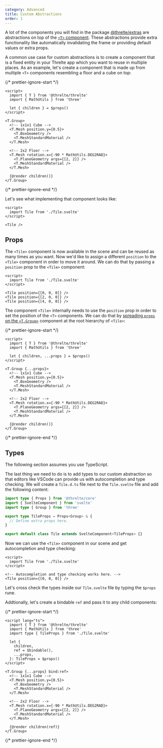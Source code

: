 ```yaml
---
category: Advanced
title: Custom Abstractions
order: 1
---
```


A lot of the components you will find in the package [@threlte/extras](/docs/reference/extras/getting-started)
are abstractions on top of the [`<T>` component](/docs/reference/core/t). These abstractions provide extra functionality like automatically
invalidating the frame or providing default values or extra props.

A common use case for custom abstractions is to create a component that is a fixed entity in your Threlte app which you want to reuse
in multiple places. As an example, let's create a component that is made up from multiple `<T>` components resembling a floor and a cube on top:

{/* prettier-ignore-start */}
```svelte title="Tile.svelte"
<script>
  import { T } from '@threlte/threlte'
  import { MathUtils } from 'three'
  
  let { children } = $props()
</script>

<T.Group>
  <!-- 1x1x1 Cube -->
  <T.Mesh position.y={0.5}>
    <T.BoxGeometry />
    <T.MeshStandardMaterial />
  </T.Mesh>

  <!-- 2x2 Floor -->
  <T.Mesh rotation.x={-90 * MathUtils.DEG2RAD}>
    <T.PlaneGeometry args={[2, 2]} />
    <T.MeshStandardMaterial />
  </T.Mesh>

  {@render children()}
</T.Group>
```
{/* prettier-ignore-end */}

Let's see what implementing that component looks like:

```svelte title="Scene.svelte"
<script>
  import Tile from './Tile.svelte'
</script>

<Tile />
```

## Props

The `<Tile>` component is now available in the scene and can be reused as many times as you want.
Now we'd like to assign a different `position` to the `<Tile>` component in order to move it around.
We can do that by passing a `position` prop to the `<Tile>` component:

```svelte title="Scene.svelte"
<script>
  import Tile from './Tile.svelte'
</script>

<Tile position={[0, 0, 0]} />
<Tile position={[2, 0, 0]} />
<Tile position={[4, 0, 0]} />
```

The component `<Tile>` internally needs to use the `position` prop in order to set the position of the `<T>` components. We can do that by
[spreading `props` on the `<T.Group>`](https://svelte.dev/tutorial/spread-props) component at the root hierarchy of `<Tile>`:

{/* prettier-ignore-start */}
```svelte title="Tile.svelte" {5}m
<script>
  import { T } from '@threlte/threlte'
  import { MathUtils } from 'three'

  let { children, ...props } = $props()
</script>

<T.Group {...props}>
  <!-- 1x1x1 Cube -->
  <T.Mesh position.y={0.5}>
    <T.BoxGeometry />
    <T.MeshStandardMaterial />
  </T.Mesh>

  <!-- 2x2 Floor -->
  <T.Mesh rotation.x={-90 * MathUtils.DEG2RAD}>
    <T.PlaneGeometry args={[2, 2]} />
    <T.MeshStandardMaterial />
  </T.Mesh>

  {@render children()}
</T.Group>
```
{/* prettier-ignore-end */}

## Types

<Tip type="info">The following section assumes you use TypeScript.</Tip>

The last thing we need to do is to add types to our custom abstraction so that editors like VSCode can provide us with autocompletion and type checking.
We will create a `Tile.d.ts` file next to the `Tile.svelte` file and add the following content:

```ts title="Tile.d.ts"
import type { Props } from '@threlte/core'
import { SvelteComponent } from 'svelte'
import type { Group } from 'three'

export type TileProps = Props<Group> & {
  // Define extra props here.
}

export default class Tile extends SvelteComponent<TileProps> {}
```

Now we can use the `<Tile>` component in our scene and get autocompletion and type checking:

```svelte title="Scene.svelte"
<script>
  import Tile from './Tile.svelte'
</script>

<!-- Autocompletion and type checking works here. -->
<Tile position={[0, 0, 0]} />
```

Let's cross check the types inside our `Tile.svelte` file by typing the `$props` rune.

Addtionally, let's create a bindable `ref` and pass it to any child components:

{/* prettier-ignore-start */}
```svelte title="Tile.svelte" {10,13,26}m {4,8}+
<script lang="ts">
  import { T } from '@threlte/threlte'
  import { MathUtils } from 'three'
  import type { TileProps } from './Tile.svelte'

  let {
    children,
    ref = $bindable(),
    ...props,
  }: TileProps = $props()
</script>

<T.Group {...props} bind:ref>
  <!-- 1x1x1 Cube -->
  <T.Mesh position.y={0.5}>
    <T.BoxGeometry />
    <T.MeshStandardMaterial />
  </T.Mesh>

  <!-- 2x2 Floor -->
  <T.Mesh rotation.x={-90 * MathUtils.DEG2RAD}>
    <T.PlaneGeometry args={[2, 2]} />
    <T.MeshStandardMaterial />
  </T.Mesh>

  {@render children(ref)}
</T.Group>
```
{/* prettier-ignore-end */}
